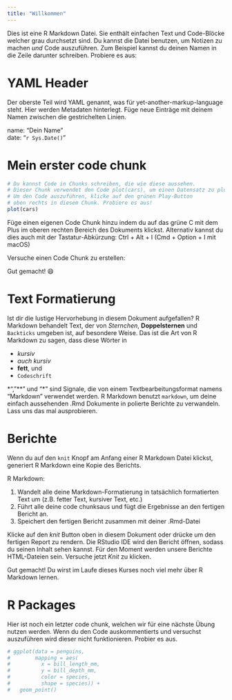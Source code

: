 ```yaml
---
title: "Willkommen"
---
```


Dies ist eine R Markdown Datei. Sie enthält einfachen Text und Code-Blöcke welcher grau durchsetzt sind. Du kannst die Datei benutzen, um Notizen zu machen _und_ Code auszuführen. Zum Beispiel kannst du deinen Namen in die Zeile darunter schreiben. Probiere es aus: 

# YAML Header

Der oberste Teil wird YAML genannt, was für yet-another-markup-language steht. Hier werden Metadaten hinterlegt. Füge neue Einträge mit deinem Namen zwischen die gestrichelten Linien. 

name: "Dein Name"  
date: "`r Sys.Date()`"

# Mein erster code chunk

```r
# Du kannst Code in Chunks schreiben, die wie diese aussehen.
# Dieser Chunk verwendet den Code plot(cars), um einen Datensatz zu plotten.
# Um den Code auszuführen, klicke auf den grünen Play-Button
# oben rechts in diesem Chunk. Probiere es aus!
plot(cars)
```

Füge einen eigenen Code Chunk hinzu indem du auf das grüne C mit dem Plus im oberen rechten Bereich des Dokuments klickst.  Alternativ kannst du dies auch mit der Tastatur-Abkürzung: Ctrl + Alt + I (Cmd + Option + I mit macOS)

Versuche einen Code Chunk zu erstellen:





Gut gemacht! 😄

# Text Formatierung

Ist dir die lustige Hervorhebung in diesem Dokument aufgefallen? R Markdown behandelt Text, der von *Sternchen*, **Doppelsternen** und `Backticks` umgeben ist, auf besondere Weise. Das ist die Art von R Markdown zu sagen, dass diese Wörter in

- _kursiv_
- *auch kursiv*
- **fett**, und
- `Codeschrift`

*", "**" und "*" sind Signale, die von einem Textbearbeitungsformat namens "Markdown" verwendet werden. R Markdown benutzt `markdown`, um deine einfach aussehenden .Rmd Dokumente in polierte Berichte zu verwandeln. Lass uns das mal ausprobieren.

# Berichte

Wenn du auf den `knit` Knopf am Anfang einer R Markdown Datei klickst, generiert R Markdown eine Kopie des Berichts. 

R Markdown:

1. Wandelt alle deine Markdown-Formatierung in tatsächlich formatierten Text um (z.B. fetter Text, kursiver Text, etc.)
2. Führt alle deine code chunksaus und fügt die Ergebnisse an den fertigen Bericht an.
3. Speichert den fertigen Bericht zusammen mit deiner .Rmd-Datei

Klicke auf den *knit* Button oben in diesem Dokument oder drücke um den fertigen Report zu rendern. Die RStudio IDE wird den Bericht öffnen, sodass du seinen Inhalt sehen kannst. Für den Moment werden unsere Berichte HTML-Dateien sein. Versuche jetzt *Knit* zu klicken.

Gut gemacht! Du wirst im Laufe dieses Kurses noch viel mehr über R Markdown lernen.

# R Packages

Hier ist noch ein letzter code chunk, welchen wir für eine nächste Übung nutzen werden. Wenn du den Code auskommentierts und versuchst auszuführen wird dieser nicht funktionieren. Probier es aus. 

```r

# ggplot(data = penguins, 
#        mapping = aes(
#          x = bill_length_mm, 
#          y = bill_depth_mm, 
#          color = species, 
#          shape = species)) +
#   geom_point()

```




